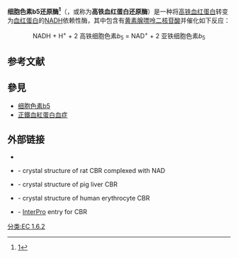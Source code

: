{{Expand |time=2011-09-15T04:46:59+00:00 }}
{{enzyme
| Name = 细胞色素b5还原酶
| EC_number = 1.6.2.2
| CAS_number = 9032-25-1
| IUBMB_EC_number = 1/6/2/2
| GO_code = 0004128
| image = NADH cytochrome B5 reductase 1UMK.png
| width = 
| caption = 结合了[[FAD|FAD]]的[[红细胞|红细胞]][[高铁血红蛋白|高铁血红蛋白]]还原酶的丝带图，来自{{PDB|1UMK}}。
}}
'''细胞色素b5还原酶<ref>[http://www.term.gov.cn/pages/homepage/result2.jsp?id=11319&subid=10000301&subject=%E6%98%86%E8%99%AB%E6%AF%92%E7%90%86%E4%B8%8E%E8%8D%AF%E7%90%86&subsys=%E6%98%86%E8%99%AB%E5%AD%A6]{{dead link|date=2018年4月 |bot=InternetArchiveBot |fix-attempted=yes }}</ref>'''（{{lang-en|Cytochrome b5 reductase}}，或称为'''高铁血红蛋白还原酶'''）是一种将[[高铁血红蛋白|高铁血红蛋白]]转变为[[血红蛋白|血红蛋白]]的[[NADH|NADH]]依赖性酶，其中包含有[[黄素腺嘌呤二核苷酸|黄素腺嘌呤二核苷酸]]并催化如下反应：
<center>
NADH + H<sup>+</sup> + 2 高铁细胞色素''b''<sub>5</sub> = NAD<sup>+</sup> + 2 亚铁细胞色素''b''<sub>5</sub>
</center>
==参考文献==
{{reflist}}

==參見==
* [[细胞色素b5|细胞色素b5]]
* [[正鐵血紅蛋白血症|正鐵血紅蛋白血症]]

==外部链接==
* {{MeshName|Cytochrome-B(5)+Reductase}}
* {{PDB|1IB0}} - crystal structure of rat CBR complexed with NAD
* {{PDB|1NDH}} - crystal structure of pig liver CBR
* {{PDB|1UMK}} - crystal structure of human erythrocyte CBR
* {{InterPro|IPR001834}} - [[InterPro|InterPro]] entry for CBR

{{NADH或NADPH氧化还原酶}}
{{黄素蛋白}}

[[分类:EC_1.6.2|分类:EC 1.6.2]]